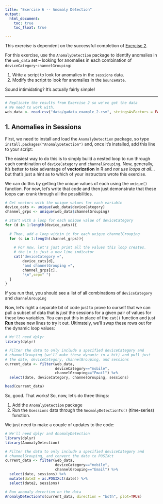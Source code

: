 ```yaml
---
title: "Exercise 6 -- Anomaly Detection"
output:
  html_document:
    toc: true
    toc_float: true

---
```


This exercise is dependent on the successful completion of [Exercise 2](exercise2-io.html).

For this exercise, use the `AnomalyDetection` package to identify anomalies in the `web_data` set -- looking for anomalies in each combination of `deviceCategory`-`channelGrouping`:

1. Write a script to look for anomalies in the `sessions` data.
2. Modify the script to look for anomalies in the `bounceRate`.

Sound intimidating? It's actually fairly simple!

-------------

```r

# Replicate the results from Exercise 2 so we've got the data
# We need to work with.
web_data <- read.csv("data/gadata_example_2.csv", stringsAsFactors = FALSE) 
```

## 1. Anomalies in Sessions

First, we need to install and load the `AnomalyDetection` package, so type `install.packages("AnomalyDetection")` and, once it's installed, add this line to your script:

The easiest way to do this is to simply build a nested loop to run through each combination of `deviceCategory` and `channelGrouping`. Now, generally, it's better to take advantage of **vectorization** in R and _not use loops at all_...but that's just a hint as to which of your instructors wrote this exercise.

We can do this by getting the unique values of each using the `unique()` function. For now, let's write that code and then just demonstrate that these loops can crank through all the possibilities.

```r
# Get vectors with the unique values for each variable
device_cats <- unique(web_data$deviceCategory)
channel_grps <- unique(web_data$channelGrouping)

# Start with a loop for each unique value of deviceCategory
for (d in 1:length(device_cats)){
  
  # Then, add a loop within it for each unique channelGrouping
  for (c in 1:length(channel_grps)){
    
    # For now, let's just print all the values this loop creates.
    # the \n is just a new line indicator
    cat("deviceCategory =",
        device_cats[d],
        "and channelGrouping =",
        channel_grps[c],
        "\n",sep=" ")
  }
}
```

If you run that, you should see a list of all combinations of `deviceCategory` and `channelGrouping`

Now, let's right a separate bit of code just to prove to ourself that we can pull a subset of data that is _just_ the sessions for a given pair of values for these two variables. You can put this in place of the `cat()` function and just **Run** these new lines to try it out. Ultimately, we'll swap these rows out for the dynamic loop values:

```r
# We'll need dplyr
library(dplyr)

# Filter the data to only include a specified deviceCategory and 
# channelGrouping (we'll make these dynamic in a bit) and pull just
# the date, deviceCategory, channelGrouping, and sessions
current_data <- filter(web_data,
                       deviceCategory=="mobile",
                       channelGrouping=="Email") %>%
  select(date, deviceCategory, channelGrouping, sessions)

head(current_data)

```

So, good. That works! So, now, let's do three things:

1. Add the `AnomalyDetection` package
2. Run the `$sessions` data through the `AnomalyDetectionTs()` (time-series) function.

We just need to make a couple of updates to the code:

```r
# We'll need dplyr and AnomalyDetection
library(dplyr)
library(AnomalyDetection)

# Filter the data to only include a specified deviceCategory and 
# channelGrouping, and convert the date to POSIXct
current_data <- filter(web_data,
                       deviceCategory=="mobile",
                       channelGrouping=="Email") %>%
  select(date, sessions) %>%
  mutate(date2 = as.POSIXct(date)) %>%
  select(date2, sessions)

# Run anomaly detection on the data
AnomalyDetectionTs(current_data, direction = "both", plot=TRUE)

```

